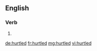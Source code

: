 ==English==

===Verb===
{{head|en|verb form}}

# {{en-past of|hurtle}}

[[de:hurtled]]
[[fr:hurtled]]
[[mg:hurtled]]
[[vi:hurtled]]